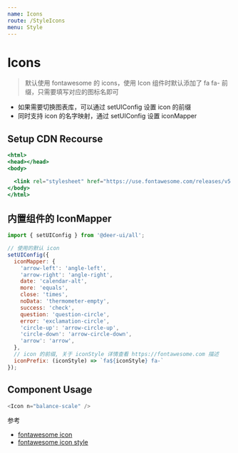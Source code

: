 ```yaml
---
name: Icons
route: /StyleIcons
menu: Style
---
```


# Icons

> 默认使用 fontawesome 的 icons，使用 Icon 组件时默认添加了 fa fa- 前缀，只需要填写对应的图标名即可

- 如果需要切换图表库，可以通过 setUIConfig 设置 icon 的前缀
- 同时支持 icon 的名字映射，通过 setUIConfig 设置 iconMapper

## Setup CDN Recourse

```jsx
<html>
<head></head>
<body>

  <link rel="stylesheet" href="https://use.fontawesome.com/releases/v5.3.1/css/all.css" integrity="sha384-mzrmE5qonljUremFsqc01SB46JvROS7bZs3IO2EmfFsd15uHvIt+Y8vEf7N7fWAU" crossorigin="anonymous">
</body>
</html>
```

## 内置组件的 IconMapper

```js static
import { setUIConfig } from '@deer-ui/all';

// 使用的默认 icon
setUIConfig({
  iconMapper: {
    'arrow-left': 'angle-left',
    'arrow-right': 'angle-right',
    date: 'calendar-alt',
    more: 'equals',
    close: 'times',
    noData: 'thermometer-empty',
    success: 'check',
    question: 'question-circle',
    error: 'exclamation-circle',
    'circle-up': 'arrow-circle-up',
    'circle-down': 'arrow-circle-down',
    'arrow': 'arrow',
  },
  // icon 的前缀, 关于 iconStyle 详情查看 https://fontawesome.com 描述
  iconPrefix: (iconStyle) => `fa${iconStyle} fa-`
});
```

## Component Usage

```js
<Icon n="balance-scale" />
```

参考

- [fontawesome icon](https://fontawesome.com/icons?d=gallery&m=free)
- [fontawesome icon style](https://fontawesome.com)
